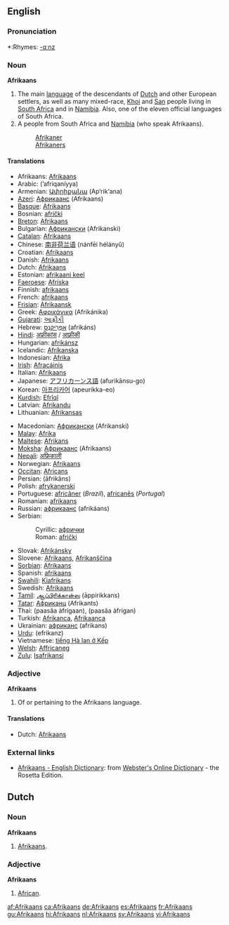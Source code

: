 {{interwiktionary|code=af}}
==English==
{{wikipedia}}

===Pronunciation===
*:Rhymes: [[Rhymes:English:-ɑːnz|-ɑːnz]]

===Noun===
'''Afrikaans'''

# The main [[language]] of the descendants of [[Dutch]] and other European settlers, as well as many mixed-race, [[Khoi]] and [[San]] people living in [[South Africa]] and in [[Namibia]]. Also, one of the eleven official languages of South Africa.
# A people from South Africa and [[Namibia]] (who speak Afrikaans).
#: [[Afrikaner]]
#: [[Afrikaners]] {{p}}

====Translations====
{{top}}
*Afrikaans: [[#Afrikaans|Afrikaans]]
*Arabic: {{ARchar|[[أفريقانية]]}} (’afriqaníyya) {{f}}
*Armenian: [[Ափրիքանա]] (Ap‘rik‘ana)
*[[Azeri]]: [[Африкаанс]] (Afrikaans)
*[[Basque]]: [[#Basque|Afrikaans]]
*Bosnian: [[afrički#Bosnian|afrički]] {{m}}
*[[Breton]]: [[#Breton|Afrikaans]]
*Bulgarian: [[Африкански]] (Afrikanski)
*[[Catalan]]: [[#Catalan|Afrikaans]]
*Chinese: [[南非荷兰语]] (nánfēi hélányǔ)
*Croatian: [[#Croatian|Afrikaans]]
*Danish: [[#Danish|Afrikaans]]
*Dutch: [[#Dutch|Afrikaans]]
*Estonian: [[afrikaani keel]]
*[[Faeroese]]: [[Afríska]]
*Finnish: [[#Finnish|afrikaans]]
*French: [[#French|afrikaans]] {{m}}
*[[Frisian]]: [[Afrikaansk]]
*Greek: [[Αφρικάνικα]] (Afrikánika)
*[[Gujarati]]: [[આફ્રીકી]]
*Hebrew: [[אפריקאנס|אַפְרִיקַנְס]] (afrikáns)
*[[Hindi]]: [[अफ्रीकांस]] / [[आफ़्रीकी]]
*Hungarian: [[afrikánsz]]
*Icelandic: [[Afríkanska]]
*Indonesian: [[Afrika]]
*[[Irish]]: [[Afracáinis]]
*Italian: [[#Italian|Afrikaans]]
*Japanese: [[アフリカーンス語]] (afurikānsu-go)
*Korean: [[아프리카어]] (apeurikka-eo)
*[[Kurdish]]: [[Efrîqî]]
*Latvian: [[Afrikandu]]
*Lithuanian: [[Afrikansas]]
{{mid}}
*Macedonian: [[Африкански]] (Afrikanski)
*[[Malay]]: [[Afrika]]
*[[Maltese]]: [[Afrikans]]
*[[Moksha]]: [[Африкаанс]] (Afrikaans)
*[[Nepali]]: [[अफ्रिकाली]]
*Norwegian: [[#Norwegian|Afrikaans]]
*[[Occitan]]: [[Africans]]
*Persian: {{FAchar|[[آفريكانس]]}} (āfrikâns)
*Polish: [[afrykanerski]]
*Portuguese: [[africâner]] (''Brazil''), [[africanês]] (''Portugal'')
*Romanian: [[#Romanian|afrikaans]]
*Russian: [[африкаанс]] (afrikáans) {{m}}
*Serbian:
*:Cyrillic: [[афрички#Serbian|афрички]] {{m}}
*:Roman: [[afrički#Serbian|afrički]] {{m}}
*Slovak: [[Afrikánsky]]
*Slovene: [[#Slovene|Afrikaans]], [[Afrikanščina]]
*[[Sorbian]]: [[#Sorbian|Afrikaans]]
*Spanish: [[#Spanish|afrikaans]]
*[[Swahili]]: [[Kiafrikans]]
*Swedish: [[#Swedish|Afrikaans]]
*[[Tamil]]: [[ஆப்பிரிக்கான்ஸ]] (āppirikkans)
*[[Tatar]]: [[Африканц]] (Afrikants)
*Thai: {{THchar|[[ภาษาอัฟริกาน]]}} (paasăa àfrígaan), {{THchar|[[ภาษาอัฟริกันส์]]}} (paasăa àfrígan)
*Turkish: [[Afrikanca]], [[Afrikaanca]]
*Ukrainian: [[африканс]] (afrikans)
*[[Urdu]]: {{URchar|[[ايفريکانز]]}} (efrikanz)
*Vietnamese: [[tiếng Hà lan ở Kếp]]
*[[Welsh]]: [[Affricaneg]]
*[[Zulu]]: [[Isafrikansi]]
{{bottom}}

===Adjective===
'''Afrikaans'''

# Of or pertaining to the Afrikaans language.

====Translations====
{{top}}
*Dutch: [[#Dutch|Afrikaans]]
{{mid}}
{{bottom}}

===External links===
*[http://www.websters-online-dictionary.org/definition/Afrikaans-english/ Afrikaans - English Dictionary]: from [http://www.websters-online-dictionary.org Webster's Online Dictionary] - the Rosetta Edition.

==Dutch==
{{wikipedia|lang=nl}}
===Noun===
'''Afrikaans''' {{n}}

# [[#English|Afrikaans]].

===Adjective===
'''Afrikaans'''

# [[African]].

[[af:Afrikaans]]
[[ca:Afrikaans]]
[[de:Afrikaans]]
[[es:Afrikaans]]
[[fr:Afrikaans]]
[[gu:Afrikaans]]
[[hi:Afrikaans]]
[[nl:Afrikaans]]
[[sv:Afrikaans]]
[[vi:Afrikaans]]